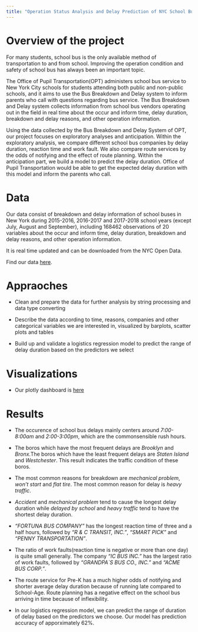 ```yaml
---
title: "Operation Status Analysis and Delay Prediction of NYC School Bus "
---
```




# Overview of the project 

For many students, school bus is the only available method of transportation to and from school. Improving the operation condition and safety of school bus has always been an important topic. 

The Office of Pupil Transportation(OPT) administers school bus service to New York City schools for students attending both public and non-public schools, and it aims to use the Bus Breakdown and Delay system to inform parents who call with questions regarding bus service. The Bus Breakdown and Delay system collects information from school bus vendors operating out in the field in real time about the occur and inform time, delay duration, breakdown and delay reasons, and other operation information.

Using the data collected by the Bus Breakdown and Delay System of OPT, our project focuses on exploratory analyses and anticipation. Within the exploratory analysis, we compare different school bus companies by delay duration, reaction time and work fault. We also compare route services by the odds of notifying and the effect of route planning. Within the anticipation part, we build a model to predict the delay duration. Office of Pupil Transportation would be able to get the expected delay duration with this model and inform the parents who call.



# Data

Our data consist of breakdown and delay information of school buses in New York during 2015-2016, 2016-2017 and 2017-2018 school years (except July, August and September), including 168462 observations of 20 variables about the occur and inform time, delay duration, breakdown and delay reasons, and other operation information. 

It is real time updated and can be downloaded from the NYC Open Data.

Find our data [here](Bus_Breakdown_and_Delays.csv).



# Appraoches

* Clean and prepare the data for further analysis by string processing and data type converting

* Describe the data according to time, reasons, companies and other categorical variables we are interested in, visualized by barplots, scatter plots and tables

* Build up and validate a logistics regression model to predict the range of delay duration based on the predictors we select


# Visualizations

* Our plotly dashboard is [here](nyc_bus_dashboard.html)


# Results

* The occurence of school bus delays mainly centers around *7:00-8:00am* and *2:00-3:00pm*, which are the commonsensible rush hours. 

* The boros which have the most frequent delays are *Brooklyn* and *Bronx*.The boros which have the least frequent delays are *Staten Island* and *Westchester*. This result indicates the traffic condition of these boros.

* The most common reasons for breakdown are *mechanical problem*, *won’t start* and *flat tire*. The most common reason for delay is *heavy traffic*.

* *Accident* and *mechanical problem* tend to cause the longest delay duration while *delayed by school* and *heavy traffic* tend to have the shortest delay duration.

* *“FORTUNA BUS COMPANY”* has the longest reaction time of three and a half hours, followed by *“R & C TRANSIT, INC.”*, *“SMART PICK”* and *“PENNY TRANSPORTATION”*.

* The ratio of work faults(reaction time is negative or more than one day) is quite small generally. The company *“IC BUS INC.”* has the largest ratio of work faults, followed by *“GRANDPA`S BUS CO., INC.”* and *“ACME BUS CORP.”*.

* The route service for Pre-K has a much higher odds of notifying and shorter average delay duration because of running late compared to School-Age. Route planning has a negative effect on the school bus arriving in time because of inflexibility.

* In our logistics regression model, we can predict the range of duration of delay based on the predictors we choose. Our model has prediction accuracy of apporximately 62%.


